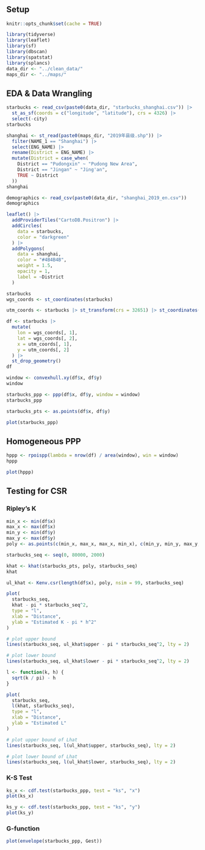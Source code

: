 
# {.tabset}

## Setup

```r
knitr::opts_chunk$set(cache = TRUE)
```

```r
library(tidyverse)
library(leaflet)
library(sf)
library(dbscan)
library(spatstat)
library(splancs)
data_dir <- "../clean_data/"
maps_dir <- "../maps/"
```

## EDA & Data Wrangling

```r
starbucks <- read_csv(paste0(data_dir, "starbucks_shanghai.csv")) |>
  st_as_sf(coords = c("longitude", "latitude"), crs = 4326) |>
  select(-city)
starbucks

shanghai <- st_read(paste0(maps_dir, "2019年县级.shp")) |>
  filter(NAME_1 == "Shanghai") |>
  select(ENG_NAME) |>
  rename(District = ENG_NAME) |>
  mutate(District = case_when(
    District == "Pudongxin" ~ "Pudong New Area",
    District == "Jingan" ~ "Jing'an",
    TRUE ~ District
  ))
shanghai

demographics <- read_csv(paste0(data_dir, "shanghai_2019_en.csv"))
demographics
```

```r
leaflet() |>
  addProviderTiles("CartoDB.Positron") |>
  addCircles(
    data = starbucks,
    color = "darkgreen"
  ) |>
  addPolygons(
    data = shanghai,
    color = "#4B4B4B",
    weight = 1.5,
    opacity = 1,
    label = ~District
  )
```

```r
starbucks
wgs_coords <- st_coordinates(starbucks)

utm_coords <- starbucks |> st_transform(crs = 32651) |> st_coordinates()

df <- starbucks |>
  mutate(
    lon = wgs_coords[, 1],
    lat = wgs_coords[, 2],
    x = utm_coords[, 1],
    y = utm_coords[, 2]
  ) |>
  st_drop_geometry()
df
```

```r
window <- convexhull.xy(df$x, df$y)
window

starbucks_ppp <- ppp(df$x, df$y, window = window)
starbucks_ppp

starbucks_pts <- as.points(df$x, df$y)

plot(starbucks_ppp)
```

## Homogeneous PPP

```r
hppp <- rpoispp(lambda = nrow(df) / area(window), win = window)
hppp

plot(hppp)
```

## Testing for CSR {.tabset}

### Ripley's K

```r
min_x <- min(df$x)
max_x <- max(df$x)
min_y <- min(df$y)
max_y <- max(df$y)
poly <- as.points(c(min_x, max_x, max_x, min_x), c(min_y, min_y, max_y, max_y))

starbucks_seq <- seq(0, 80000, 2000)

khat <- khat(starbucks_pts, poly, starbucks_seq)
khat

ul_khat <- Kenv.csr(length(df$x), poly, nsim = 99, starbucks_seq)

plot(
  starbucks_seq,
  khat - pi * starbucks_seq^2,
  type = "l",
  xlab = "Distance",
  ylab = "Estimated K - pi * h^2"
)

# plot upper bound
lines(starbucks_seq, ul_khat$upper - pi * starbucks_seq^2, lty = 2)

# plot lower bound
lines(starbucks_seq, ul_khat$lower - pi * starbucks_seq^2, lty = 2)
```

```r
l <- function(k, h) {
  sqrt(k / pi) - h
}

plot(
  starbucks_seq,
  l(khat, starbucks_seq),
  type = "l",
  xlab = "Distance",
  ylab = "Estimated L"
)

# plot upper bound of Lhat
lines(starbucks_seq, l(ul_khat$upper, starbucks_seq), lty = 2)

# plot lower bound of Lhat
lines(starbucks_seq, l(ul_khat$lower, starbucks_seq), lty = 2)
```

### K-S Test

```r
ks_x <- cdf.test(starbucks_ppp, test = "ks", "x")
plot(ks_x)

ks_y <- cdf.test(starbucks_ppp, test = "ks", "y")
plot(ks_y)
```

### G-function

```r
plot(envelope(starbucks_ppp, Gest))
```

